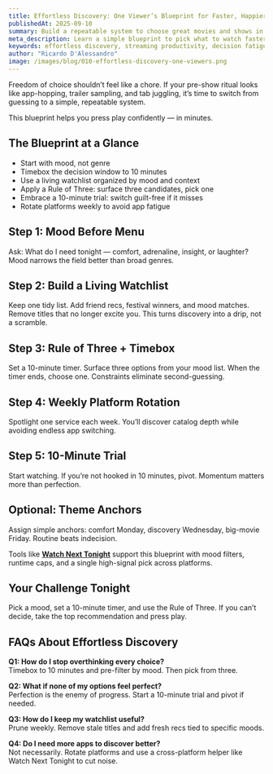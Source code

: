 ```yaml
---
title: Effortless Discovery: One Viewer’s Blueprint for Faster, Happier Watching
publishedAt: 2025-09-10
summary: Build a repeatable system to choose great movies and shows in minutes — not half an evening.
meta_description: Learn a simple blueprint to pick what to watch faster. Use mood filters, a living watchlist, timeboxing, and weekly rotations to eliminate scrolling fatigue.
keywords: effortless discovery, streaming productivity, decision fatigue, watchlist system, timeboxing, movie night routine
author: "Ricardo D'Alessandro"
image: /images/blog/010-effortless-discovery-one-viewers.png
---
```


Freedom of choice shouldn’t feel like a chore. If your pre-show ritual looks like app-hopping, trailer sampling, and tab juggling, it’s time to switch from guessing to a simple, repeatable system.

This blueprint helps you press play confidently — in minutes.

## The Blueprint at a Glance

- Start with mood, not genre
- Timebox the decision window to 10 minutes
- Use a living watchlist organized by mood and context
- Apply a Rule of Three: surface three candidates, pick one
- Embrace a 10-minute trial: switch guilt-free if it misses
- Rotate platforms weekly to avoid app fatigue

## Step 1: Mood Before Menu

Ask: What do I need tonight — comfort, adrenaline, insight, or laughter? Mood narrows the field better than broad genres.

## Step 2: Build a Living Watchlist

Keep one tidy list. Add friend recs, festival winners, and mood matches. Remove titles that no longer excite you. This turns discovery into a drip, not a scramble.

## Step 3: Rule of Three + Timebox

Set a 10-minute timer. Surface three options from your mood list. When the timer ends, choose one. Constraints eliminate second-guessing.

## Step 4: Weekly Platform Rotation

Spotlight one service each week. You’ll discover catalog depth while avoiding endless app switching.

## Step 5: 10-Minute Trial

Start watching. If you’re not hooked in 10 minutes, pivot. Momentum matters more than perfection.

## Optional: Theme Anchors

Assign simple anchors: comfort Monday, discovery Wednesday, big-movie Friday. Routine beats indecision.

Tools like **[Watch Next Tonight](https://watchnexttonight.com)** support this blueprint with mood filters, runtime caps, and a single high-signal pick across platforms.

## Your Challenge Tonight

Pick a mood, set a 10-minute timer, and use the Rule of Three. If you can’t decide, take the top recommendation and press play.

## FAQs About Effortless Discovery

**Q1: How do I stop overthinking every choice?**  
Timebox to 10 minutes and pre-filter by mood. Then pick from three.

**Q2: What if none of my options feel perfect?**  
Perfection is the enemy of progress. Start a 10-minute trial and pivot if needed.

**Q3: How do I keep my watchlist useful?**  
Prune weekly. Remove stale titles and add fresh recs tied to specific moods.

**Q4: Do I need more apps to discover better?**  
Not necessarily. Rotate platforms and use a cross-platform helper like Watch Next Tonight to cut noise.
